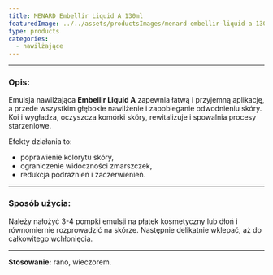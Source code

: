 ```yaml
---
title: MENARD Embellir Liquid A 130ml
featuredImage: ../../assets/productsImages/menard-embellir-liquid-a-130ml.png
type: products
categories:
  - nawilżające
---
```



<Embellir />

---

<h3>Opis:</h3>

Emulsja nawilżająca **Embellir Liquid A** zapewnia łatwą i przyjemną aplikację, a przede wszystkim głębokie nawilżenie i zapobieganie odwodnieniu skóry. Koi i wygładza, oczyszcza komórki skóry, rewitalizuje i spowalnia procesy starzeniowe.

Efekty działania to:

- poprawienie kolorytu skóry,
- ograniczenie widoczności zmarszczek,
- redukcja podrażnień i zaczerwienień.

---

### Sposób użycia:

Należy nałożyć 3-4 pompki emulsji na płatek kosmetyczny lub dłoń i równomiernie rozprowadzić na skórze. Następnie delikatnie wklepać, aż do całkowitego wchłonięcia.

---

**Stosowanie:** rano, wieczorem.
